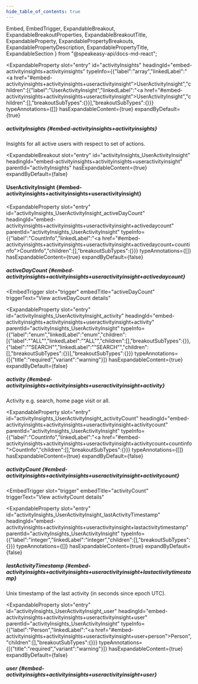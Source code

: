 ```yaml
---
hide_table_of_contents: true
---
```

  Embed,
  EmbedTrigger,
  ExpandableBreakout,
  ExpandableBreakoutProperties,
  ExpandableBreakoutTitle,
  ExpandableProperty,
  ExpandablePropertyBreakouts,
  ExpandablePropertyDescription,
  ExpandablePropertyTitle,
  ExpandableSection
} from "@speakeasy-api/docs-md-react";

<ExpandableSection>

<ExpandableProperty
  slot="entry"
  id="activityInsights"
  headingId="embed-activityinsights+activityinsights"
  typeInfo={{"label":"array","linkedLabel":"<a href=\"#embed-activityinsights+activityinsights+useractivityinsight\">UserActivityInsight</a>","children":[{"label":"UserActivityInsight","linkedLabel":"<a href=\"#embed-activityinsights+activityinsights+useractivityinsight\">UserActivityInsight</a>","children":[],"breakoutSubTypes":{}}],"breakoutSubTypes":{}}}
  typeAnnotations={[]}
  hasExpandableContent={true}
  expandByDefault={true}
>

<ExpandablePropertyTitle slot="title">

##### activityInsights \{#embed-activityinsights+activityinsights\}

</ExpandablePropertyTitle>

<ExpandablePropertyDescription slot="description">

Insights for all active users with respect to set of actions.

</ExpandablePropertyDescription>

<ExpandablePropertyBreakouts slot="breakouts">

<ExpandableBreakout
  slot="entry"
  id="activityInsights_UserActivityInsight"
  headingId="embed-activityinsights+activityinsights+useractivityinsight"
  parentId="activityInsights"
  hasExpandableContent={true}
  expandByDefault={false}
>

<ExpandableBreakoutTitle slot="title">

#### UserActivityInsight \{#embed-activityinsights+activityinsights+useractivityinsight\}

</ExpandableBreakoutTitle>

<ExpandableBreakoutProperties slot="properties">

<ExpandableProperty
  slot="entry"
  id="activityInsights_UserActivityInsight_activeDayCount"
  headingId="embed-activityinsights+activityinsights+useractivityinsight+activedaycount"
  parentId="activityInsights_UserActivityInsight"
  typeInfo={{"label":"CountInfo","linkedLabel":"<a href=\"#embed-activityinsights+activityinsights+useractivityinsight+activedaycount+countinfo\">CountInfo</a>","children":[],"breakoutSubTypes":{}}}
  typeAnnotations={[]}
  hasExpandableContent={true}
  expandByDefault={false}
>

<ExpandablePropertyTitle slot="title">

##### activeDayCount \{#embed-activityinsights+activityinsights+useractivityinsight+activedaycount\}

</ExpandablePropertyTitle>

<Embed slot="embed">

<EmbedTrigger
  slot="trigger"
  embedTitle="activeDayCount"
  triggerText="View activeDayCount details"
>

<Embedactivedaycount />

</EmbedTrigger>

</Embed>

</ExpandableProperty>

<ExpandableProperty
  slot="entry"
  id="activityInsights_UserActivityInsight_activity"
  headingId="embed-activityinsights+activityinsights+useractivityinsight+activity"
  parentId="activityInsights_UserActivityInsight"
  typeInfo={{"label":"enum","linkedLabel":"enum","children":[{"label":"\"ALL\"","linkedLabel":"\"ALL\"","children":[],"breakoutSubTypes":{}},{"label":"\"SEARCH\"","linkedLabel":"\"SEARCH\"","children":[],"breakoutSubTypes":{}}],"breakoutSubTypes":{}}}
  typeAnnotations={[{"title":"required","variant":"warning"}]}
  hasExpandableContent={true}
  expandByDefault={false}
>

<ExpandablePropertyTitle slot="title">

##### activity \{#embed-activityinsights+activityinsights+useractivityinsight+activity\}

</ExpandablePropertyTitle>

<ExpandablePropertyDescription slot="description">

Activity e.g. search, home page visit or all.

</ExpandablePropertyDescription>

</ExpandableProperty>

<ExpandableProperty
  slot="entry"
  id="activityInsights_UserActivityInsight_activityCount"
  headingId="embed-activityinsights+activityinsights+useractivityinsight+activitycount"
  parentId="activityInsights_UserActivityInsight"
  typeInfo={{"label":"CountInfo","linkedLabel":"<a href=\"#embed-activityinsights+activityinsights+useractivityinsight+activitycount+countinfo\">CountInfo</a>","children":[],"breakoutSubTypes":{}}}
  typeAnnotations={[]}
  hasExpandableContent={true}
  expandByDefault={false}
>

<ExpandablePropertyTitle slot="title">

##### activityCount \{#embed-activityinsights+activityinsights+useractivityinsight+activitycount\}

</ExpandablePropertyTitle>

<Embed slot="embed">

<EmbedTrigger
  slot="trigger"
  embedTitle="activityCount"
  triggerText="View activityCount details"
>

<Embedactivitycount />

</EmbedTrigger>

</Embed>

</ExpandableProperty>

<ExpandableProperty
  slot="entry"
  id="activityInsights_UserActivityInsight_lastActivityTimestamp"
  headingId="embed-activityinsights+activityinsights+useractivityinsight+lastactivitytimestamp"
  parentId="activityInsights_UserActivityInsight"
  typeInfo={{"label":"integer","linkedLabel":"integer","children":[],"breakoutSubTypes":{}}}
  typeAnnotations={[]}
  hasExpandableContent={true}
  expandByDefault={false}
>

<ExpandablePropertyTitle slot="title">

##### lastActivityTimestamp \{#embed-activityinsights+activityinsights+useractivityinsight+lastactivitytimestamp\}

</ExpandablePropertyTitle>

<ExpandablePropertyDescription slot="description">

Unix timestamp of the last activity (in seconds since epoch UTC).

</ExpandablePropertyDescription>

</ExpandableProperty>

<ExpandableProperty
  slot="entry"
  id="activityInsights_UserActivityInsight_user"
  headingId="embed-activityinsights+activityinsights+useractivityinsight+user"
  parentId="activityInsights_UserActivityInsight"
  typeInfo={{"label":"Person","linkedLabel":"<a href=\"#embed-activityinsights+activityinsights+useractivityinsight+user+person\">Person</a>","children":[],"breakoutSubTypes":{}}}
  typeAnnotations={[{"title":"required","variant":"warning"}]}
  hasExpandableContent={true}
  expandByDefault={false}
>

<ExpandablePropertyTitle slot="title">

##### user \{#embed-activityinsights+activityinsights+useractivityinsight+user\}

</ExpandablePropertyTitle>

<Embed slot="embed">

<EmbedTrigger slot="trigger" embedTitle="user" triggerText="View user details">

<Embeduser />

</EmbedTrigger>

</Embed>

</ExpandableProperty>

</ExpandableBreakoutProperties>

</ExpandableBreakout>

</ExpandablePropertyBreakouts>

</ExpandableProperty>

</ExpandableSection>